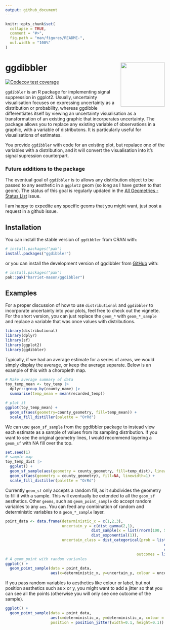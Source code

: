 ```yaml
---
output: github_document
---
```


<!-- README.md is generated from README.Rmd. Please edit that file -->

```r
knitr::opts_chunk$set(
  collapse = TRUE,
  comment = "#>",
  fig.path = "man/figures/README-",
  out.width = "100%"
)
```

# ggdibbler <img src="man/figures/logo.png" align="right" height="139" alt="" />

<!-- badges: start -->
[![Codecov test coverage](https://codecov.io/gh/harriet-mason/ggdibbler/graph/badge.svg)](https://app.codecov.io/gh/harriet-mason/ggdibbler)
<!-- badges: end -->

`ggdibbler` is an R package for implementing signal suppression in ggplot2. Usually, uncertainty visualisation focuses on expressing uncertainty as a distribution or probability, whereas ggdibble differentiates itself by viewing an uncertainty visualisation as a transformation of an existing graphic that incorperates uncertainty. The package allows you to replace any existing variable of observations in a graphic, with a variable of distributons. It is particularly useful for visualisations of estimates. 

You provide `ggdibbler` with code for an existing plot, but repalace one of the variables with a distribution, and it will convert the visualisation into it's signal supression counterpart.

### Future additions to the package
The eventual goal of `ggdibbler` is to allows any distribution object to be passed to any aesthetic in a `ggplot2` geom (so long as I have gotten to that geom). The status of this goal is regularly updated in the [All Geometries - Status List](https://github.com/harriet-mason/ggdibbler/issues/28) issue. 

I am happy to expedite any specific geoms that you might want, just post a request in a github issue.

## Installation

You can install the stable version of `ggdibbler` from CRAN with:

``` r 
# install.packages("pak")
install.packages("ggdibbler")
```

or you can install the development version of ggdibbler from [GitHub](https://github.com/) with:

``` r
# install.packages("pak")
pak::pak("harriet-mason/ggdibbler")
```

## Examples
For a proper discussion of how to use `distributional` and `ggdibbler` to incorporate uncertainty into your plots, feel free to check out the vignette. For the short version, you can just replace the `geom_*` with `geom_*_sample` and replace a variable that was once values with distributions.

```r
library(distributional)
library(dplyr)
library(sf)
library(ggplot2)
library(ggdibbler)
```

Typically, if we had an average estimate for a series of areas, we would simply display the average, or keep the average separate. Below is an example of this with a choropleth map.

```r
# Make average summary of data
toy_temp_mean <- toy_temp |> 
  dplyr::group_by(county_name) |>
  summarise(temp_mean = mean(recorded_temp))

# plot it
ggplot(toy_temp_mean) +
  geom_sf(aes(geometry=county_geometry, fill=temp_mean)) +
  scale_fill_distiller(palette = "OrRd")
```

We can use `geom_sf_sample` from the ggdibbler package to instead view each estimate as a sample of values from its sampling distribution. If you want to see the original geometry lines, I would recommend layering a `geom_sf` with NA fill over the top.

```r
set.seed(1)
# sample map
toy_temp_dist |> 
  ggplot() + 
  geom_sf_sample(aes(geometry = county_geometry, fill=temp_dist), linewidth=0) + 
  geom_sf(aes(geometry = county_geometry), fill=NA, linewidth=1) +
  scale_fill_distiller(palette = "OrRd")
```

Currently `geom_sf` only accepts a random fill, as it subdivides the geometry to fill it with a sample. This will eventually be extended to all the `geom_sf` aesthetics. Other `geoms`, such as `geom_point_sample` do accept random variables to any `aes`. You can feed any combination of random and deterministic variables to a `geom_*_sample` layer.

```r
point_data <- data.frame(deterministic_x = c(1,2,3),
                         uncertain_y = c(dist_gamma(2,1),
                                      dist_sample(x = list(rnorm(100, 5, 1))),
                                      dist_exponential(1)),
                         uncertain_class = dist_categorical(prob = list(c(0.8,0.15,0.05),
                                                                      c(0.25,0.7,0.05),
                                                                      c(0.25,0,0.75)),
                                                          outcomes = list(c("A", "B", "C"))))
# A geom_point with random varianles
ggplot() + 
  geom_point_sample(data = point_data, 
                    aes(x=deterministic_x, y=uncertain_y, colour = uncertain_class))
```

If you pass random variables to aesthetics like colour or label, but not position aesthetics such as x or y, you might want to add a jitter so that you can see all the points (otherwise you will only see one outcome of the sample).

```r
ggplot() + 
  geom_point_sample(data = point_data, 
                    aes(x=deterministic_x, y=deterministic_x, colour = uncertain_class),
                    position = position_jitter(width=0.1, height=0.1))
```
